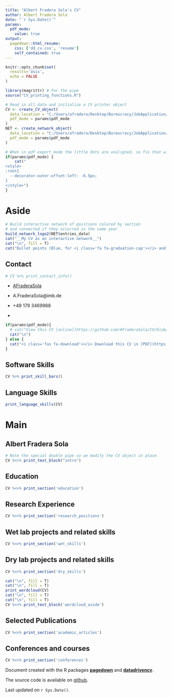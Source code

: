 ---
title: "Albert Fradera Sola's CV"
author: Albert Fradera Sola
date: "`r Sys.Date()`"
params:
  pdf_mode:
    value: true
output:
  pagedown::html_resume:
    css: ['dd_cv.css', 'resume']
    self_contained: true
---

<!-- inicio academic icons -->
<link rel="stylesheet" href="https://cdn.jsdelivr.net/gh/jpswalsh/academicons@1/css/academicons.min.css">
<!-- final academic icons -->

 
<!-- inicio font awesome -->
<script src="https://kit.fontawesome.com/1f72d6921a.js" crossorigin="anonymous"></script>

 
<!-- final font awesome -->

```{r, include=FALSE}
knitr::opts_chunk$set(
  results='asis', 
  echo = FALSE
)

library(magrittr) # For the pipe
source("CV_printing_functions.R")

# Read in all data and initialize a CV printer object
CV <- create_CV_object(
  data_location = "C:/Users/afradera/Desktop/Bureucracy/JobApplication/FLI_Falk/CV/data/",  
  pdf_mode = params$pdf_mode
)
NET <- create_network_object(
  data_location = "C:/Users/afradera/Desktop/Bureucracy/JobApplication/FLI_Falk/CV/data/",  
  pdf_mode = params$pdf_mode
)
```


```{r}
# When in pdf export mode the little dots are unaligned, so fix that with some conditional CSS.
if(params$pdf_mode) {
    cat("
<style>
:root{
  --decorator-outer-offset-left: -6.5px;
}
</style>")
}
```


Aside
================================================================================

```{r}
# Build interactive network of positions colored by section
# and connected if they occurred in the same year
build_network_logo2(NET$entries_data)
cat("__My CV as an interactive network__")
cat("\n", fill = T)
cat("Bullet points (Blue, for <i class='fa fa-graduation-cap'></i> and <i class='fa fa-flask'></i>, and green, for <i class='fa fa-book'></i> and <i class='fas fa-chalkboard-teacher'></i>) are linked  by year. Interactive version [here](https://afraderasola.github.io/project/cvnetwork/)")
```


Contact {#contact}
--------------------------------------------------------------------------------

```{r}
# CV %>% print_contact_info()
```
- <i class="fa fa-home"></i> [AFraderaSola](https://afraderasola.github.io/)

- <i class="fa fa-envelope"></i> A.FraderaSola@imb.de

- <i class="fa fa-phone"></i> +49 179 3469988

- <a href='https://github.com/AFraderaSola' target='_blank'><i class="fa fa-github"></i></a> <a href='https://orcid.org/0000-0002-4780-9312' target='_blank'><i class="fab fa-orcid"></i></a> <a href='https://scholar.google.com/citations?view_op=list_works&hl=en&user=S0Hv4nUAAAAJ&gmla=AJsN-F7dv2Hh8UVQkxzPARPrR0TmHbHUFnlDDTqu3XSoAs8pjvmln4KlGq0KmOqv-nh01QC5a-8fNgQI76bZqElaMr7oE4mDr_Mp4NUpaGQI_jakncCYIJPGM_KYNo1mOhdEP0FuJc3Y' target='_blank'><i class="ai ai-google-scholar"></i></a> <a href='https://twitter.com/AFraderaSola' target='_blank'><i class="fa fa-twitter"></i></a>  <a href='https://stackoverflow.com/users/9634765/a-fraderasola' target='_blank'><i class="fa fa-stack-overflow"></i></a> <a href='https://www.imb.de/research/butter/research' target='_blank'><i class="fa fa-link"></i></a> 


```{r}
if(params$pdf_mode){
  # cat("View this CV [online](https://github.com/AFraderaSola/CV/blob/master/cv.html)")
  cat("\n")
} else {
  cat("<i class='fas fa-download'></i> Download this CV in [PDF](https://github.com/AFraderaSola/CV/blob/master/cv.pdf)")
}
```


Software Skills {#skills}
--------------------------------------------------------------------------------

```{r}
CV %>% print_skill_bars()
```

Language Skills {#languageskills}
--------------------------------------------------------------------------------

```{r, message=F, warning=F}
print_language_skills(CV)
```

Main
================================================================================

Albert Fradera Sola {#title}
--------------------------------------------------------------------------------

```{r}
# Note the special double pipe so we modify the CV object in place
CV %<>% print_text_block("intro") 
```



Education {data-icon=graduation-cap data-concise=true}
--------------------------------------------------------------------------------

```{r}
CV %<>% print_section('education')
```



Research Experience {data-icon=flask}
--------------------------------------------------------------------------------


```{r}
CV %<>% print_section('research_positions')
```



Wet lab projects and related skills {data-icon=vial}
--------------------------------------------------------------------------------

```{r}
CV %<>% print_section('wet_skills')
```


\pagebreak

Dry lab projects and related skills {data-icon=laptop}
--------------------------------------------------------------------------------


```{r}
CV %<>% print_section('dry_skills')
```

::: aside

```{r, message=F, warning=F}
cat("\n", fill = T)
cat("\n", fill = T)
print_wordcloud(CV)
cat("\n", fill = T)
cat("\n", fill = T)
CV %<>% print_text_block('wordcloud_aside')
```
:::

Selected Publications {data-icon=book}
--------------------------------------------------------------------------------

```{r}
CV %<>% print_section('academic_articles')
```


Conferences and courses {data-icon=chalkboard-teacher}
--------------------------------------------------------------------------------


```{r}
CV %<>% print_section('conferences')
```


::: aside

Document created with the R packages [**pagedown**](https://github.com/rstudio/pagedown) and [**datadrivencv**](https://github.com/nstrayer/datadrivencv). 

The source code is available on [github](https://github.com/AFraderaSola/CV).

Last updated on `r Sys.Date()`.

:::
